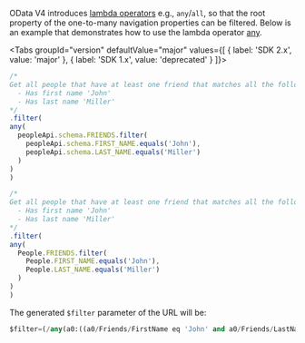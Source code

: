 
OData V4 introduces [lambda operators](http://docs.oasis-open.org/odata/odata/v4.01/odata-v4.01-part2-url-conventions.html#sec_LambdaOperators) e.g., `any`/`all`, so that the root property of the one-to-many navigation properties can be filtered.
Below is an example that demonstrates how to use the lambda operator [any](pathname:///api/1.28.1/modules/sap_cloud_sdk_core#any).

<Tabs groupId="version" defaultValue="major" values={[ { label: 'SDK 2.x', value: 'major' }, { label: 'SDK 1.x', value: 'deprecated' } ]}>
<TabItem value="major">

```ts
/*
Get all people that have at least one friend that matches all the following conditions:
  - Has first name 'John'
  - Has last name 'Miller'
*/
.filter(
any(
  peopleApi.schema.FRIENDS.filter(
    peopleApi.schema.FIRST_NAME.equals('John'),
    peopleApi.schema.LAST_NAME.equals('Miller')
  )
)
)
```

</TabItem>
<TabItem value="deprecated">

```ts
/*
Get all people that have at least one friend that matches all the following conditions:
  - Has first name 'John'
  - Has last name 'Miller'
*/
.filter(
any(
  People.FRIENDS.filter(
    People.FIRST_NAME.equals('John'),
    People.LAST_NAME.equals('Miller')
  )
)
)
```

</TabItem>
</Tabs>

The generated `$filter` parameter of the URL will be:

```sql
$filter=(/any(a0:((a0/Friends/FirstName eq 'John' and a0/Friends/LastName eq 'Miller'))))
```
